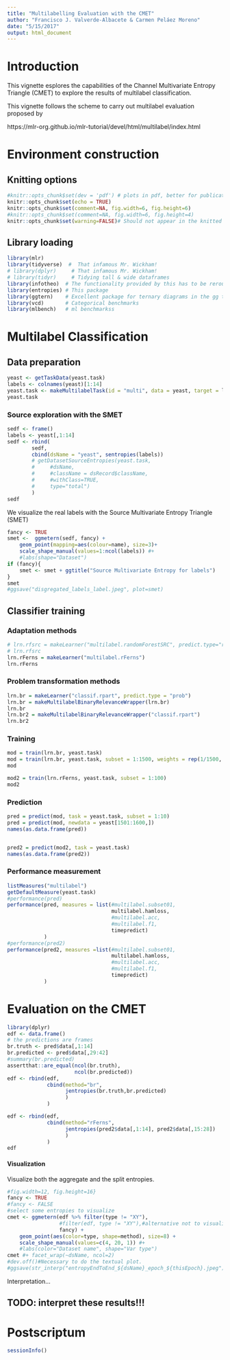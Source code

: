 ```yaml
---
title: "Multilabelling Evaluation with the CMET"
author: "Francisco J. Valverde-Albacete & Carmen Peláez Moreno"
date: "5/15/2017"
output: html_document
---
```


# Introduction

This vignette esplores the capabilities of the Channel Multivariate Entropy Triangle (CMET) to explore the results of multilabel classification.

This vignette follows the scheme to carry out multilabel evaluation proposed by 

https://mlr-org.github.io/mlr-tutorial/devel/html/multilabel/index.html

# Environment construction

## Knitting options

```r
#knitr::opts_chunk$set(dev = 'pdf') # plots in pdf, better for publication
knitr::opts_chunk$set(echo = TRUE)
knitr::opts_chunk$set(comment=NA, fig.width=6, fig.height=6)
#knitr::opts_chunk$set(comment=NA, fig.width=6, fig.height=4)
knitr::opts_chunk$set(warning=FALSE)# Should not appear in the knitted document
```

## Library loading

```r
library(mlr)
library(tidyverse)  #  That infamous Mr. Wickham!
# library(dplyr)     # That infamous Mr. Wickham!
# library(tidyr)     # Tidying tall & wide dataframes
library(infotheo)  # The functionality provided by this has to be rerouted through entropies
library(entropies) # This package
library(ggtern)    # Excellent package for ternary diagrams in the gg tradition
library(vcd)       # Categorical benchmarks
library(mlbench)   # ml benchmarkss
```

# Multilabel Classification

## Data preparation

```r
yeast <- getTaskData(yeast.task)
labels <- colnames(yeast)[1:14]
yeast.task <- makeMultilabelTask(id = "multi", data = yeast, target = labels)
yeast.task
```

### Source exploration with the SMET

```r
sedf <- frame()
labels <- yeast[,1:14]
sedf <- rbind(
        sedf,
        cbind(dsName = "yeast", sentropies(labels))
        # getDatasetSourceEntropies(yeast.task, 
        #     #dsName, 
        #     #className = dsRecord$className,
        #     #withClass=TRUE, 
        #     type="total")
        )
sedf
```
We visualize the real labels with the Source Multivariate Entropy Triangle (SMET)

```r
fancy <- TRUE
smet <-  ggmetern(sedf, fancy) + 
    geom_point(mapping=aes(colour=name), size=3)+
    scale_shape_manual(values=1:ncol(labels)) #+
    #labs(shape="Dataset")
if (fancy){
    smet <- smet + ggtitle("Source Multivariate Entropy for labels")
}
smet
#ggsave("disgregated_labels_label.jpeg", plot=smet)

```

## Classifier training

### Adaptation methods

```r
# lrn.rfsrc = makeLearner("multilabel.randomForestSRC", predict.type="response")
# lrn.rfsrc
lrn.rFerns = makeLearner("multilabel.rFerns")
lrn.rFerns
```

### Problem transformation methods

```r
lrn.br = makeLearner("classif.rpart", predict.type = "prob")
lrn.br = makeMultilabelBinaryRelevanceWrapper(lrn.br)
lrn.br
lrn.br2 = makeMultilabelBinaryRelevanceWrapper("classif.rpart")
lrn.br2

```

### Training

```r
mod = train(lrn.br, yeast.task)
mod = train(lrn.br, yeast.task, subset = 1:1500, weights = rep(1/1500, 1500))
mod

mod2 = train(lrn.rFerns, yeast.task, subset = 1:100)
mod2
```

### Prediction

```r

pred = predict(mod, task = yeast.task, subset = 1:10)
pred = predict(mod, newdata = yeast[1501:1600,])
names(as.data.frame(pred))


pred2 = predict(mod2, task = yeast.task)
names(as.data.frame(pred2))
```

### Performance measurement

```r
listMeasures("multilabel")
getDefaultMeasure(yeast.task)
#performance(pred)
performance(pred, measures = list(#multilabel.subset01,
                                  multilabel.hamloss, 
                                  #multilabel.acc,
                                  #multilabel.f1, 
                                  timepredict)
            )
#performance(pred2)
performance(pred2, measures =list(#multilabel.subset01,
                                  multilabel.hamloss, 
                                  #multilabel.acc,
                                  #multilabel.f1, 
                                  timepredict)
            )
```

# Evaluation on the CMET

```r
library(dplyr)
edf <- data.frame()
# the predictions are frames
br.truth <- pred$data[,1:14]
br.predicted <- pred$data[,29:42]
#summary(br.predicted)
assertthat::are_equal(ncol(br.truth), 
                      ncol(br.predicted))
edf <- rbind(edf,
             cbind(method="br",
                   jentropies(br.truth,br.predicted)
                   )
             )
```

```r
edf <- rbind(edf,
             cbind(method="rFerns",
                   jentropies(pred2$data[,1:14], pred2$data[,15:28])
                   )
             )
edf
```

#### Visualization

Visualize both the aggregate and the split entropies.

```r
#fig.width=12, fig.height=16}
fancy <- TRUE
#fancy <- FALSE
#select some entropies to visualize
cmet <- ggmetern(edf %>% filter(type != "XY"), 
                 #filter(edf, type != "XY"),#alternative not to visualize the aggregate
                 fancy) +
    geom_point(aes(color=type, shape=method), size=8) +
    scale_shape_manual(values=c(4, 20, 1)) #+
    #labs(color="Dataset name", shape="Var type")
cmet #+ facet_wrap(~dsName, ncol=2)
#dev.off()#Necessary to do the textual plot.
#ggsave(str_interp("entropyEndToEnd_${dsName}_epoch_${thisEpoch}.jpeg"), plot=e2ePlot)
```

Interpretation...

## TODO: interpret these results!!!



# Postscriptum

```r
sessionInfo()
```


